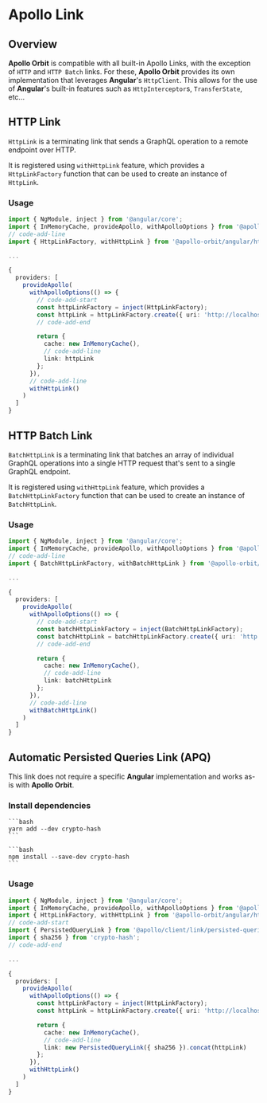 
# Apollo Link

## Overview
**Apollo Orbit** is compatible with all built-in <Link to="https://www.apollographql.com/docs/react/api/link/introduction">Apollo Link</Link>s, with the exception of `HTTP` and `HTTP Batch` links. For these, **Apollo Orbit** provides its own implementation that leverages **Angular**'s `HttpClient`. This allows for the use of **Angular**'s built-in features such as `HttpInterceptor`s, `TransferState`, etc...

## HTTP Link
`HttpLink` is a terminating link that sends a GraphQL operation to a remote endpoint over HTTP.

It is registered using `withHttpLink` feature, which provides a `HttpLinkFactory` function that can be used to create an instance of `HttpLink`.

### Usage
```typescript
import { NgModule, inject } from '@angular/core';
import { InMemoryCache, provideApollo, withApolloOptions } from '@apollo-orbit/angular';
// code-add-line
import { HttpLinkFactory, withHttpLink } from '@apollo-orbit/angular/http';

...

{ 
  providers: [
    provideApollo(
      withApolloOptions(() => {
        // code-add-start
        const httpLinkFactory = inject(HttpLinkFactory);
        const httpLink = httpLinkFactory.create({ uri: 'http://localhost:4000/graphql' });
        // code-add-end

        return {
          cache: new InMemoryCache(),
          // code-add-line
          link: httpLink
        };
      }),
      // code-add-line
      withHttpLink()
    )
  ]
}
```


## HTTP Batch Link
`BatchHttpLink` is a terminating link that batches an array of individual GraphQL operations into a single HTTP request that's sent to a single GraphQL endpoint.

It is registered using `withHttpLink` feature, which provides a `BatchHttpLinkFactory` function that can be used to create an instance of `BatchHttpLink`.

### Usage
```typescript
import { NgModule, inject } from '@angular/core';
import { InMemoryCache, provideApollo, withApolloOptions } from '@apollo-orbit/angular';
// code-add-line
import { BatchHttpLinkFactory, withBatchHttpLink } from '@apollo-orbit/angular/batch-http';

...

{ 
  providers: [
    provideApollo(
      withApolloOptions(() => {
        // code-add-start
        const batchHttpLinkFactory = inject(BatchHttpLinkFactory);
        const batchHttpLink = batchHttpLinkFactory.create({ uri: 'http://localhost:4000/graphql' });
        // code-add-end

        return {
          cache: new InMemoryCache(),
          // code-add-line
          link: batchHttpLink
        };
      }),
      // code-add-line
      withBatchHttpLink()
    )
  ]
}
```

## Automatic Persisted Queries Link (APQ)
This link does not require a specific **Angular** implementation and works as-is with **Apollo Orbit**.

### Install dependencies

<Tabs>
  <TabItem value="yarn" label="yarn" default>
    
    ```bash
    yarn add --dev crypto-hash
    ```

  </TabItem>
  <TabItem value="npm" label="npm">
    
    ```bash
    npm install --save-dev crypto-hash
    ```

  </TabItem>
</Tabs>

### Usage
```typescript
import { NgModule, inject } from '@angular/core';
import { InMemoryCache, provideApollo, withApolloOptions } from '@apollo-orbit/angular';
import { HttpLinkFactory, withHttpLink } from '@apollo-orbit/angular/http';
// code-add-start
import { PersistedQueryLink } from '@apollo/client/link/persisted-queries';
import { sha256 } from 'crypto-hash';
// code-add-end

...

{ 
  providers: [
    provideApollo(
      withApolloOptions(() => {
        const httpLinkFactory = inject(HttpLinkFactory);
        const httpLink = httpLinkFactory.create({ uri: 'http://localhost:4000/graphql' });

        return {
          cache: new InMemoryCache(),
          // code-add-line
          link: new PersistedQueryLink({ sha256 }).concat(httpLink)
        };
      }),
      withHttpLink()
    )
  ]
}
```
